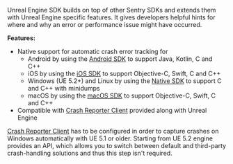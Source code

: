Unreal Engine SDK builds on top of other Sentry SDKs and extends them with Unreal Engine specific features. It gives developers helpful hints for where and why an error or performance issue might have occurred.

**Features:**

- Native support for automatic crash error tracking for
  - Android by using the [Android SDK](/platforms/android/) to support Java, Kotlin, C and C++
  - iOS by using the [iOS SDK](/platforms/apple/guides/ios/) to support Objective-C, Swift, C and C++
  - Windows (UE 5.2+) and Linux by using the [Native SDK](/platforms/native/) to support C and C++ with minidumps
  - macOS by using the [macOS SDK](/platforms/apple/guides/macos/) to support Objective-C, Swift, C and C++
- Compatible with [Crash Reporter Client](/platforms/unreal/setup-crashreporter/) provided along with Unreal Engine

<Alert level="warning">

[Crash Reporter Client](/platforms/unreal/setup-crashreporter/) has to be configured in order to capture crashes on Windows automatically with UE 5.1 or older. Starting from UE 5.2 engine provides an API, which allows you to switch between default and third-party crash-handling solutions and thus this step isn't required.

</Alert>
